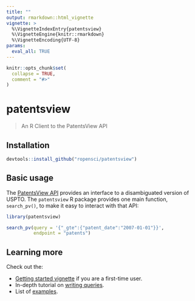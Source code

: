 ```yaml
---
title: ""
output: rmarkdown::html_vignette
vignette: >
  %\VignetteIndexEntry{patentsview}
  %\VignetteEngine{knitr::rmarkdown}
  %\VignetteEncoding{UTF-8}
params:
  eval_all: TRUE
---
```


```r
knitr::opts_chunk$set(
  collapse = TRUE,
  comment = "#>"
)
```

# patentsview

> An R Client to the PatentsView API

## Installation

```r
devtools::install_github("ropensci/patentsview")
```

## Basic usage

The [PatentsView API](http://www.patentsview.org/api/doc.html) provides an interface to a disambiguated version of USPTO. The `patentsview` R package provides one main function, `search_pv()`, to make it easy to interact with that API:

```r
library(patentsview)

search_pv(query = '{"_gte":{"patent_date":"2007-01-01"}}',
          endpoint = "patents")
```

## Learning more

Check out the:

* [Getting started vignette](articles/writing-queries.html) if you are a first-time user.
* In-depth tutorial on [writing queries](articles/writing-queries.html).
* List of [examples](articles/writing-queries.html).